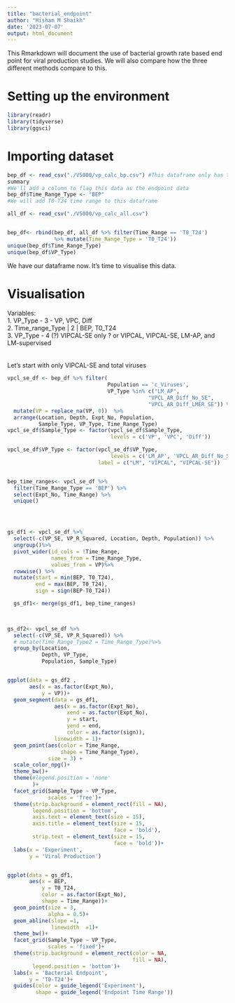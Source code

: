 ```yaml
---
title: "bacterial_endpoint"
author: "Hisham M Shaikh"
date: '2023-07-07'
output: html_document
---
```


This Rmarkdown will document the use of bacterial growth rate based end point for viral production studies.
We will also compare how the three different methods compare to this.

# Setting up the environment

```r
library(readr)
library(tidyverse)
library(ggsci)

```

# Importing dataset

```r
bep_df <- read_csv("./V5000/vp_calc_bp.csv") #This dataframe only has the endpoint time ranges
summary
#We'll add a column to flag this data as the endpoint data
bep_df$Time_Range_Type <- "BEP"
#We will add T0-T24 time range to this dataframe

all_df <- read_csv("./V5000/vp_calc_all.csv")


bep_df<- rbind(bep_df, all_df %>% filter(Time_Range == 'T0_T24')
               %>% mutate(Time_Range_Type = 'T0_T24'))
unique(bep_df$Time_Range_Type)
unique(bep_df$VP_Type)

```
We have our dataframe now. It's time to visualise this data.

# Visualisation

Variables:\
1. VP_Type - 3 - VP, VPC, Diff\
2. Time_range_Type | 2 | BEP, T0_T24\
3. VP_Type - 4 (?) VIPCAL-SE only ? or VIPCAL, VIPCAL-SE, LM-AP, and LM-supervised\
\
\
Let's start with only VIPCAL-SE and total viruses\


```r
vpcl_se_df <- bep_df %>% filter(
                                Population == 'c_Viruses',
                                VP_Type %in% c("LM_AP",
                                             "VPCL_AR_Diff_No_SE",
                                             "VPCL_AR_Diff_LMER_SE")) %>%
  mutate(VP = replace_na(VP, 0))  %>%
  arrange(Location, Depth, Expt_No, Population, 
          Sample_Type, VP_Type, Time_Range_Type)
vpcl_se_df$Sample_Type <- factor(vpcl_se_df$Sample_Type,
                                 levels = c('VP', 'VPC', 'Diff'))

vpcl_se_df$VP_Type <- factor(vpcl_se_df$VP_Type,
                                 levels = c('LM_AP', 'VPCL_AR_Diff_No_SE', 'VPCL_AR_Diff_LMER_SE'),
                             label = c("LM", "VIPCAL", "VIPCAL-SE"))


bep_time_ranges<- vpcl_se_df %>% 
  filter(Time_Range_Type == 'BEP') %>%
  select(Expt_No, Time_Range) %>%
  unique()




gs_df1 <- vpcl_se_df %>%
  select(-c(VP_SE, VP_R_Squared, Location, Depth, Population)) %>%
  ungroup()%>%
  pivot_wider(id_cols = !Time_Range,
              names_from = Time_Range_Type,
              values_from = VP)%>%
  rowwise() %>%
  mutate(start = min(BEP, T0_T24),
         end = max(BEP, T0_T24),
         sign = sign(BEP-T0_T24)) 

  gs_df1<- merge(gs_df1, bep_time_ranges)

  

gs_df2<- vpcl_se_df %>%
  select(-c(VP_SE, VP_R_Squared)) %>%
  # mutate(Time_Range_Type2 = Time_Range_Type)%>%
  group_by(Location, 
           Depth, VP_Type,
           Population, Sample_Type) 


ggplot(data = gs_df2 ,
       aes(x = as.factor(Expt_No),
           y = VP))+
  geom_segment(data = gs_df1,
               aes(x = as.factor(Expt_No),
                   xend = as.factor(Expt_No),
                   y = start,
                   yend = end,
                   color = as.factor(sign)),
               linewidth = 1)+
  geom_point(aes(color = Time_Range,
                 shape = Time_Range_Type),
             size = 3) +
  scale_color_npg()+
  theme_bw()+
  theme(#legend.position = 'none'
        )+
  facet_grid(Sample_Type ~ VP_Type,
             scales = 'free')+
  theme(strip.background = element_rect(fill = NA),
        legend.position = 'bottom',
        axis.text = element_text(size = 15),
        axis.title = element_text(size = 15,
                                  face = 'bold'),
        strip.text = element_text(size = 15,
                                  face = 'bold'))+
  labs(x = 'Experiment',
       y = 'Viral Production')



```
```r

ggplot(data = gs_df1,
       aes(x = BEP,
           y = T0_T24,
           color = as.factor(Expt_No),
           shape = Time_Range))+
  geom_point(size = 3,
             alpha = 0.5)+
  geom_abline(slope =1,
              linewidth  =1)+
  theme_bw()+
  facet_grid(Sample_Type ~ VP_Type,
             scales = 'fixed')+
  theme(strip.background = element_rect(color = NA,
                                        fill = NA),
        legend.position = 'bottom')+
  labs(x = 'Bacterial Endpoint',
       y = 'T0-T24')+
  guides(color = guide_legend('Experiment'),
         shape = guide_legend('Endpoint Time Range'))
```